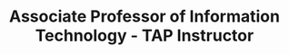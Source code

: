 ---
name: Dr. Anca Doloc-Mihu
id: anca-doloc-mihu
affiliation: GGC
title: Associate Professor of Information Technology - TAP Instructor
email: 
phone: 
website:
linkedin: 
github:
image: ./adolocmihu.jpg
desc: 
projects: [ball-is-life]
---